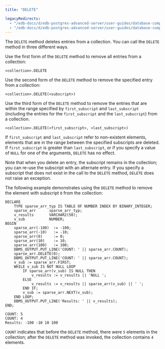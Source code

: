 ```yaml
---
title: "DELETE"

legacyRedirects:
  - "/edb-docs/d/edb-postgres-advanced-server/user-guides/database-compatibility-stored-procedural-language-guide/13/deletes.html"
  - "/edb-docs/d/edb-postgres-advanced-server/user-guides/database-compatibility-stored-procedural-language-guide/latest/deletes.html"
---
```


<div id="deletes" class="registered_link"></div>

The `DELETE` method deletes entries from a collection. You can call the `DELETE` method in three different ways.

Use the first form of the `DELETE` method to remove all entries from a collection:

```text
<collection>.DELETE
```

Use the second form of the `DELETE` method to remove the specified entry from a collection:

```text
<collection>.DELETE(<subscript>)
```

Use the third form of the `DELETE` method to remove the entries that are within the range specified by `first_subscript` and `last_subscript` (including the entries for the `first_subscript` and the `last_subscript`) from a collection.

```text
<collection>.DELETE(<first_subscript>, <last_subscript>)
```

If `first_subscript` and `last_subscript` refer to non-existent elements, elements that are in the range between the specified subscripts are deleted. If `first_subscript` is greater than `last_subscript`, or if you specify a value of `NULL` for one of the arguments, `DELETE` has no effect.

Note that when you delete an entry, the subscript remains in the collection; you can re-use the subscript with an alternate entry. If you specify a subscript that does not exist in the call to the `DELETE` method, `DELETE` does not raise an exception.

The following example demonstrates using the `DELETE` method to remove the element with subscript `0` from the collection:

```text
DECLARE
    TYPE sparse_arr_typ IS TABLE OF NUMBER INDEX BY BINARY_INTEGER;
    sparse_arr      sparse_arr_typ;
    v_results       VARCHAR2(50);
    v_sub           NUMBER;
BEGIN
    sparse_arr(-100)  := -100;
    sparse_arr(-10)   := -10;
    sparse_arr(0)     := 0;
    sparse_arr(10)    := 10;
    sparse_arr(100)   := 100;
    DBMS_OUTPUT.PUT_LINE('COUNT: ' || sparse_arr.COUNT);
    sparse_arr.DELETE(0);
    DBMS_OUTPUT.PUT_LINE('COUNT: ' || sparse_arr.COUNT);
    v_sub := sparse_arr.FIRST;
    WHILE v_sub IS NOT NULL LOOP
        IF sparse_arr(v_sub) IS NULL THEN
            v_results := v_results || 'NULL ';
        ELSE
            v_results := v_results || sparse_arr(v_sub) || ' ';
        END IF;
        v_sub := sparse_arr.NEXT(v_sub);
    END LOOP;
    DBMS_OUTPUT.PUT_LINE('Results: ' || v_results);
END;

COUNT: 5
COUNT: 4
Results: -100 -10 10 100
```

`COUNT` indicates that before the `DELETE` method, there were `5` elements in the collection; after the `DELETE` method was invoked, the collection contains `4` elements.
